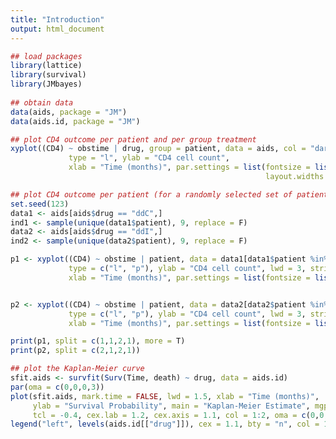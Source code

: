 ```yaml
---
title: "Introduction"
output: html_document
---
```





```r

## load packages
library(lattice)
library(survival)
library(JMbayes)
    
## obtain data
data(aids, package = "JM")
data(aids.id, package = "JM")

## plot CD4 outcome per patient and per group treatment
xyplot((CD4) ~ obstime | drug, group = patient, data = aids, col = "dark grey",
             type = "l", ylab = "CD4 cell count",
             xlab = "Time (months)", par.settings = list(fontsize = list(text = 15, points = 10), 
                                                         layout.widths = list(right.padding = 6)))

## plot CD4 outcome per patient (for a randomly selected set of patients) and per group treatment
set.seed(123)
data1 <- aids[aids$drug == "ddC",]
ind1 <- sample(unique(data1$patient), 9, replace = F)
data2 <- aids[aids$drug == "ddI",]
ind2 <- sample(unique(data2$patient), 9, replace = F)

p1 <- xyplot((CD4) ~ obstime | patient, data = data1[data1$patient %in% ind1, ],
             type = c("l", "p"), ylab = "CD4 cell count", lwd = 3, strip = FALSE, main = "ddC", col = 2, layout=c(3,3),
             xlab = "Time (months)", par.settings = list(fontsize = list(text = 15, points = 10), layout.widths = list(right.padding = 6)))


p2 <- xyplot((CD4) ~ obstime | patient, data = data2[data2$patient %in% ind2, ], 
             type = c("l", "p"), ylab = "CD4 cell count", lwd = 3, strip = FALSE, main = "ddI", col = 2, layout=c(3,3),
             xlab = "Time (months)", par.settings = list(fontsize = list(text = 15, points = 10), layout.widths = list(right.padding = 6)))

print(p1, split = c(1,1,2,1), more = T)
print(p2, split = c(2,1,2,1))

## plot the Kaplan-Meier curve
sfit.aids <- survfit(Surv(Time, death) ~ drug, data = aids.id)
par(oma = c(0,0,0,3))
plot(sfit.aids, mark.time = FALSE, lwd = 1.5, xlab = "Time (months)",
     ylab = "Survival Probability", main = "Kaplan-Meier Estimate", mgp = c(2.4, 0.4, 0),
     tcl = -0.4, cex.lab = 1.2, cex.axis = 1.1, col = 1:2, oma = c(0,0,0,3))
legend("left", levels(aids.id[["drug"]]), cex = 1.1, bty = "n", col = 1:2, lty = 1, lwd = 2)



```
